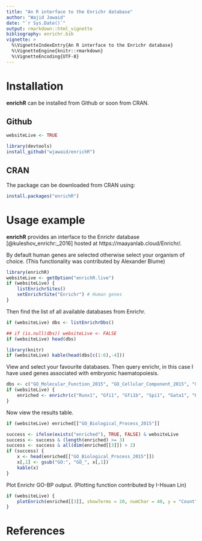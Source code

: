 ```yaml
---
title: "An R interface to the Enrichr database"
author: "Wajid Jawaid"
date: "`r Sys.Date()`"
output: rmarkdown::html_vignette
bibliography: enrichr.bib
vignette: >
  %\VignetteIndexEntry{An R interface to the Enrichr database}
  %\VignetteEngine{knitr::rmarkdown}
  %\VignetteEncoding{UTF-8}
---
```


# Installation

**enrichR** can be installed from Github or soon from CRAN.

## Github

```r
websiteLive <- TRUE
```

```r
library(devtools)
install_github("wjawaid/enrichR")
```

## CRAN

The package can be downloaded from CRAN using:

```r
install.packages("enrichR")
```

# Usage example

**enrichR** provides an interface to the Enrichr database [@kuleshov_enrichr:_2016] hosted at https://maayanlab.cloud/Enrichr/.  

By default human genes are selected otherwise select your organism of choice. (This functionality was contributed by Alexander Blume)

```r
library(enrichR)
websiteLive <- getOption("enrichR.live")
if (websiteLive) {
    listEnrichrSites()
    setEnrichrSite("Enrichr") # Human genes   
}
```

Then find the list of all available databases from Enrichr.

```r
if (websiteLive) dbs <- listEnrichrDbs()
```

```r
## if (is.null(dbs)) websiteLive <- FALSE
if (websiteLive) head(dbs)
```

```r
library(knitr)
if (websiteLive) kable(head(dbs[c(1:6),-4]))
```

View and select your favourite databases. Then query enrichr, in this case I have used genes associated with embryonic haematopoiesis.

```r
dbs <- c("GO_Molecular_Function_2015", "GO_Cellular_Component_2015", "GO_Biological_Process_2015")
if (websiteLive) {
    enriched <- enrichr(c("Runx1", "Gfi1", "Gfi1b", "Spi1", "Gata1", "Kdr"), dbs)
}
```

Now view the results table.

```r
if (websiteLive) enriched[["GO_Biological_Process_2015"]]
```

```r
success <- ifelse(exists("enriched"), TRUE, FALSE) & websiteLive
success <- success & (length(enriched) >= 3)
success <- success & all(dim(enriched[[3]]) > 2)                  
if (success) {
    x <- head(enriched[["GO_Biological_Process_2015"]])
    x[,1] <- gsub("GO:", "GO_", x[,1])
    kable(x)
}
```

Plot Enrichr GO-BP output. (Plotting function contributed by I-Hsuan Lin)

```r
if (websiteLive) {
    plotEnrich(enriched[[3]], showTerms = 20, numChar = 40, y = "Count", orderBy = "P.value")
}
```

# References
